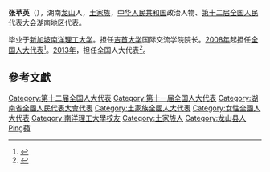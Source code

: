 '''张苹英'''（{{bd|1959年||}}），湖南[[龙山县|龙山]]人，[[土家族|土家族]]，[[中华人民共和国|中华人民共和国]]政治人物、[[第十二届全国人民代表大会|第十二届全国人民代表大会]]湖南地区代表。

毕业于[[新加坡南洋理工大学|新加坡南洋理工大学]]。担任[[吉首大学|吉首大学]]国际交流学院院长。[[2008年|2008年]]起担任[[全国人大代表|全国人大代表]]<ref>{{cite news|title=全国人大代表信息-张苹英|url= http://210.82.31.1:8084/delegate/viewDelegate.action?dbid=111729|accessdate=2013-04-05|newspaper=全国人大网|archive-url=https://web.archive.org/web/20140514074713/http://www.npc.gov.cn/delegate/viewDelegate.action?dbid=111729|archive-date=2014-05-14|dead-url=yes}}</ref>。[[2013年|2013年]]，担任全国人大代表<ref>{{cite news|title=全国人大代表信息-张苹英|url= http://210.82.31.1:8084/delegate/viewDelegate.action?dbid=121701|accessdate=2013-04-05|newspaper=全国人大网|archive-url=https://web.archive.org/web/20140514072830/http://www.npc.gov.cn/delegate/viewDelegate.action?dbid=121701|archive-date=2014-05-14|dead-url=yes}}</ref>。

==參考文獻==
{{reflist}}
{{中国政治人物小作品}}
{{DEFAULTSORT:Zhang張}}
[[Category:第十二届全国人大代表|Category:第十二届全国人大代表]]
[[Category:第十一届全国人大代表|Category:第十一届全国人大代表]]
[[Category:湖南省全國人民代表大會代表|Category:湖南省全國人民代表大會代表]]
[[Category:土家族全國人大代表|Category:土家族全國人大代表]]
[[Category:女性全國人大代表|Category:女性全國人大代表]]
[[Category:南洋理工大學校友|Category:南洋理工大學校友]]
[[Category:土家族人|Category:土家族人]]
[[Category:龙山县人|Category:龙山县人]]
[[Category:張姓|Ping蘋]]